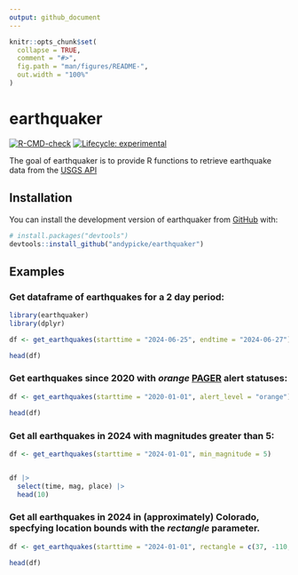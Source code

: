 ```yaml
---
output: github_document
---
```


<!-- README.md is generated from README.Rmd. Please edit that file -->

```r
knitr::opts_chunk$set(
  collapse = TRUE,
  comment = "#>",
  fig.path = "man/figures/README-",
  out.width = "100%"
)
```

# earthquaker

<!-- badges: start -->
[![R-CMD-check](https://github.com/andypicke/earthquaker/actions/workflows/R-CMD-check.yaml/badge.svg)](https://github.com/andypicke/earthquaker/actions/workflows/R-CMD-check.yaml)
[![Lifecycle: experimental](https://img.shields.io/badge/lifecycle-experimental-orange.svg)](https://lifecycle.r-lib.org/articles/stages.html#experimental)
<!-- badges: end -->

The goal of earthquaker is to provide R functions to retrieve earthquake data from the [USGS API](https://earthquake.usgs.gov/fdsnws/event/1/)

## Installation

You can install the development version of earthquaker from [GitHub](https://github.com/) with:

``` r
# install.packages("devtools")
devtools::install_github("andypicke/earthquaker")
```

## Examples

### Get dataframe of earthquakes for a 2 day period:

```r

library(earthquaker)
library(dplyr)

df <- get_earthquakes(starttime = "2024-06-25", endtime = "2024-06-27")

head(df)
```

### Get earthquakes since 2020 with *orange* [PAGER](https://earthquake.usgs.gov/data/pager/) alert statuses:
```r

df <- get_earthquakes(starttime = "2020-01-01", alert_level = "orange")

head(df)

```


### Get all earthquakes in 2024 with magnitudes greater than 5:

```r

df <- get_earthquakes(starttime = "2024-01-01", min_magnitude = 5)


df |>
  select(time, mag, place) |>
  head(10)

```


### Get all earthquakes in 2024 in (approximately) Colorado, specfying location bounds with the *rectangle* parameter.

```r

df <- get_earthquakes(starttime = "2024-01-01", rectangle = c(37, -110, 41, -101))

head(df)

```

